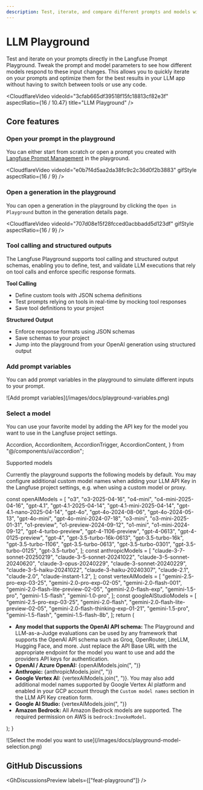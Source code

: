 ```yaml
---
description: Test, iterate, and compare different prompts and models within the LLM Playground.
---
```


# LLM Playground

Test and iterate on your prompts directly in the Langfuse Prompt Playground. Tweak the prompt and model parameters to see how different models respond to these input changes. This allows you to quickly iterate on your prompts and optimize them for the best results in your LLM app without having to switch between tools or use any code.

<CloudflareVideo
  videoId="3cfab665df39518f15fc18813cf82e3f"
  aspectRatio={16 / 10.47}
  title="LLM Playground"
/>

## Core features

### Open your prompt in the playground

You can either start from scratch or open a prompt you created with [Langfuse Prompt Management](/docs/prompt-management/get-started) in the playground.

<CloudflareVideo
  videoId="e0b7f4d5aa2da38fc9c2c36d0f2b3883"
  gifStyle
  aspectRatio={16 / 9}
/>

### Open a generation in the playground

You can open a generation in the playground by clicking the `Open in Playground` button in the generation details page.

<CloudflareVideo
  videoId="707d08e15f28fcced0acbbadd5d123df"
  gifStyle
  aspectRatio={16 / 9}
/>

### Tool calling and structured outputs

The Langfuse Playground supports tool calling and structured output schemas, enabling you to define, test, and validate LLM executions that rely on tool calls and enforce specific response formats.

<CloudflareVideo
  videoId="8a19028067239a8e9ffe929d6dfd426e"
  gifStyle
/>

**Tool Calling**

- Define custom tools with JSON schema definitions
- Test prompts relying on tools in real-time by mocking tool responses
- Save tool definitions to your project

**Structured Output**

- Enforce response formats using JSON schemas
- Save schemas to your project
- Jump into the playground from your OpenAI generation using structured output

### Add prompt variables

You can add prompt variables in the playground to simulate different inputs to your prompt.

<Frame border fullWidth>
  ![Add prompt variables](/images/docs/playground-variables.png)
</Frame>

### Select a model

You can use your favorite model by adding the API key for the model you want to use in the Langfuse project settings. 

  Accordion,
  AccordionItem,
  AccordionTrigger,
  AccordionContent,
} from "@/components/ui/accordion";

<Accordion type="single" collapsible>
<AccordionItem value="supported-models">
<AccordionTrigger>Supported models</AccordionTrigger>
<AccordionContent>

Currently the playground supports the following models by default. You may configure additional custom model names when adding your LLM API Key in the Langfuse project settings, e.g. when using a custom model or proxy.

  const openAIModels = [
    "o3",
    "o3-2025-04-16",
    "o4-mini",
    "o4-mini-2025-04-16",
    "gpt-4.1",
    "gpt-4.1-2025-04-14",
    "gpt-4.1-mini-2025-04-14",
    "gpt-4.1-nano-2025-04-14",
    "gpt-4o",
    "gpt-4o-2024-08-06",
    "gpt-4o-2024-05-13",
    "gpt-4o-mini",
    "gpt-4o-mini-2024-07-18",
    "o3-mini",
    "o3-mini-2025-01-31",
    "o1-preview",
    "o1-preview-2024-09-12",
    "o1-mini",
    "o1-mini-2024-09-12",
    "gpt-4-turbo-preview",
    "gpt-4-1106-preview",
    "gpt-4-0613",
    "gpt-4-0125-preview",
    "gpt-4",
    "gpt-3.5-turbo-16k-0613",
    "gpt-3.5-turbo-16k",
    "gpt-3.5-turbo-1106",
    "gpt-3.5-turbo-0613",
    "gpt-3.5-turbo-0301",
    "gpt-3.5-turbo-0125",
    "gpt-3.5-turbo",
  ];
  const anthropicModels = [
    "claude-3-7-sonnet-20250219",
    "claude-3-5-sonnet-20241022",
    "claude-3-5-sonnet-20240620",
    "claude-3-opus-20240229",
    "claude-3-sonnet-20240229",
    "claude-3-5-haiku-20241022",
    "claude-3-haiku-20240307",
    "claude-2.1",
    "claude-2.0",
    "claude-instant-1.2",
  ];
  const vertexAIModels = [
    "gemini-2.5-pro-exp-03-25",
    "gemini-2.0-pro-exp-02-05",
    "gemini-2.0-flash-001",
    "gemini-2.0-flash-lite-preview-02-05",
    "gemini-2.0-flash-exp",
    "gemini-1.5-pro",
    "gemini-1.5-flash",
    "gemini-1.0-pro",
  ];
  const googleAIStudioModels = [
    "gemini-2.5-pro-exp-03-25",
    "gemini-2.0-flash",
    "gemini-2.0-flash-lite-preview-02-05",
    "gemini-2.0-flash-thinking-exp-01-21",
    "gemini-1.5-pro",
    "gemini-1.5-flash",
    "gemini-1.5-flash-8b",
  ];
  return (
    <div>
      <ul>
        <li>
          <strong>Any model that supports the OpenAI API schema:</strong> The
          Playground and LLM-as-a-Judge evaluations can be used by any framework
          that supports the OpenAI API schema such as Groq, OpenRouter, LiteLLM,
          Hugging Face, and more. Just replace the API Base URL with the
          appropriate endpoint for the model you want to use and add the
          providers API keys for authentication.
        </li>
        <li>
          <strong>OpenAI / Azure OpenAI:</strong> {openAIModels.join(", ")}
        </li>
        <li>
          <strong>Anthropic:</strong> {anthropicModels.join(", ")}
        </li>
        <li>
          <strong>Google Vertex AI:</strong> {vertexAIModels.join(", ")}. You
          may also add additional model names supported by Google Vertex AI
          platform and enabled in your GCP account through the `Custom model
          names` section in the LLM API Key creation form.
        </li>
        <li>
          <strong>Google AI Studio:</strong> {vertexAIModels.join(", ")}
        </li>
        <li>
          <strong>Amazon Bedrock:</strong> All Amazon Bedrock models are
          supported. The required permission on AWS is `bedrock:InvokeModel`.
        </li>
      </ul>
    </div>
  );
}

<ModelList />
</AccordionContent>
</AccordionItem>
</Accordion>

<Frame border fullWidth>
  ![Select the model you want to use](/images/docs/playground-model-selection.png)
</Frame>

## GitHub Discussions


<GhDiscussionsPreview labels={["feat-playground"]} />

